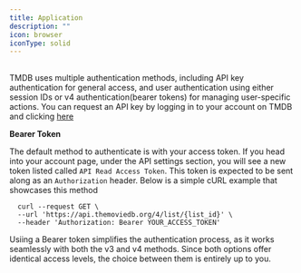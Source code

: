 ---
title: Application
description: ""
icon: browser
iconType: solid
---

##
TMDB uses multiple authentication methods, including API key authentication 
for general access, and user authentication using either session IDs or v4 
authentication(bearer tokens) for managing user-specific actions.
You can request an API key by logging in to your account on TMDB and clicking 
<a href="https://www.themoviedb.org/settings/api" target="_self">here</a>



**Bearer Token**

The default method to authenticate is with your access token. If you head into 
your account page, under the API settings section, you will see a new token 
listed called `API Read Access Token`. This token is expected to be sent along as 
an `Authorization` header. Below is a simple cURL example that showcases this method

```cURL Example
  curl --request GET \
  --url 'https://api.themoviedb.org/4/list/{list_id}' \
  --header 'Authorization: Bearer YOUR_ACCESS_TOKEN'

  ```

Usiing a Bearer token simplifies the authentication process, as it works seamlessly with 
both the v3 and v4 methods. Since both options offer identical access levels, the choice 
between them is entirely up to you.